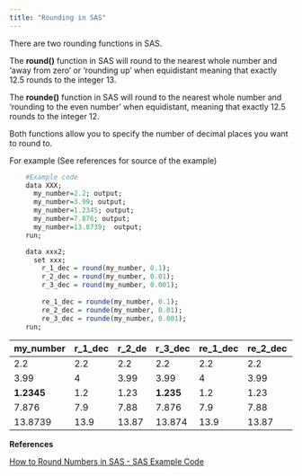 ```yaml
---
title: "Rounding in SAS"
---
```


There are two rounding functions in SAS.

The **round()** function in SAS will round to the nearest whole number and 'away from zero' or 'rounding up' when equidistant meaning that exactly 12.5 rounds to the integer 13.

The **rounde()** function in SAS will round to the nearest whole number and 'rounding to the even number' when equidistant, meaning that exactly 12.5 rounds to the integer 12.

Both functions allow you to specify the number of decimal places you want to round to.

For example (See references for source of the example)

```r
    #Example code
    data XXX;
      my_number=2.2; output;
      my_number=3.99; output;
      my_number=1.2345; output;
      my_number=7.876; output;
      my_number=13.8739;  output;
    run;

    data xxx2;
      set xxx;
    	r_1_dec = round(my_number, 0.1);
    	r_2_dec = round(my_number, 0.01);
    	r_3_dec = round(my_number, 0.001);
    	
    	re_1_dec = rounde(my_number, 0.1);
    	re_2_dec = rounde(my_number, 0.01);
    	re_3_dec = rounde(my_number, 0.001);
    run;
```


| my_number  | r_1\_dec | r_2\_de | r_3\_dec  | re_1\_dec | **re_2\_dec** | **re_3\_dec** |
|------|------|------|---------------------|------|----------------------|------|
| 2.2        | 2.2      | 2.2     | 2.2       | 2.2       | 2.2           | 2.2           |
| 3.99       | 4        | 3.99    | 3.99      | 4         | 3.99          | 3.99          |
| **1.2345** | 1.2      | 1.23    | **1.235** | 1.2       | 1.23          | **1.234**     |
| 7.876      | 7.9      | 7.88    | 7.876     | 7.9       | 7.88          | 7.876         |
| 13.8739    | 13.9     | 13.87   | 13.874    | 13.9      | 13.87         | 13.874        |

**References**

[How to Round Numbers in SAS - SAS Example Code](https://sasexamplecode.com/how-to-round-numbers-in-sas/)
